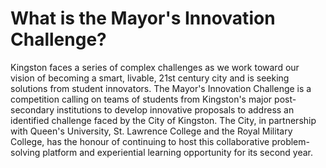 # What is the Mayor's Innovation Challenge?

Kingston faces a series of complex challenges as we work toward our vision of becoming a smart,
livable, 21st century city and is seeking solutions from student innovators.
The Mayor's Innovation Challenge is a competition calling on teams of students from Kingston's
major post-secondary institutions to develop innovative proposals to address an identified challenge
faced by the City of Kingston. The City, in partnership with Queen's University, St. Lawrence College
and the Royal Military College, has the honour of continuing to host this collaborative problem-solving
platform and experiential learning opportunity for its second year.